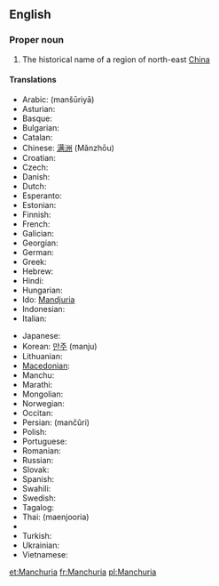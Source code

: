 ==English==
{{wikipedia}}

===Proper noun===
{{en-proper noun}}

# The historical name of a region of north-east [[China]]

====Translations====
{{trans-top|Manchuria}}
* Arabic: {{Arab|[[منشوريا]]}} (manšūriyā) {{f}}
* Asturian: {{t-|ast|Manchuria|f|xs=Asturian}}
* Basque: {{t|eu|Mantxuria|xs=Basque}}
* Bulgarian: {{t|bg|Манджурия|f|tr=Mandžurija|sc=Cyrl}}
* Catalan: {{t|ca|Manxúria|f}}
* Chinese: [[满洲]] (Mǎnzhōu)
* Croatian: {{t|hr|Mandžurija|f}}
* Czech: {{t|cs|Mandžusko|n}}
* Danish: {{t|da|Manchuriet}}
* Dutch: {{t|nl|Mantsjoerije}}
* Esperanto: {{t|eo|Manĉurio|xs=Esperanto}}
* Estonian: {{t|et|Mandžuuria}}
* Finnish: {{t-|fi|Mantšuria}}
* French: {{t|fr|Mandchourie}}
* Galician: {{t-|gl|Manchuria|f|xs=Galician}}
* Georgian: {{t|ka|მანჯურია|tr=mandžuria|xs=Georgian}}
* German: {{t|de|Mandschurei|n}}
* Greek: {{t|el|Μαντζουρία|f|tr=Mandžuría|sc=Grek}}
* Hebrew: {{t|he|מנצ׳וריה|f|tr=mančuriyah|sc=Hebr}}
* Hindi: {{t|hi|मंचूरिया|sc=Deva|xs=Hindi}}
* Hungarian: {{t-|hu|Mandzsúria}}
* Ido: [[Mandjuria]]
* Indonesian: {{t-|id|Manchuria|xs=Indonesian}}
* Italian: {{t-|it|Manciuria|f}}
{{trans-mid}}
* Japanese: {{t|ja|満州|tr=まんしゅう, manshū|sc=Jpan}}
* Korean: [[만주]] (manju)
* Lithuanian: {{t|lt|Mandžiūrija|xs=Lithuanian}}
* [[Macedonian]]: {{t|mk|Манџурија|f|tr=Mandžúrija|sc=Cyrl|xs=Macedonian}}
* Manchu: {{tø|mnc|ᠮᠠᠨᠵᡠ|tr=manju}}
* Marathi: {{t|mr|मांचुरिया|sc=Deva|xs=Marathi}}
* Mongolian: {{t-|mn|Манж|tr=Manž|sc=Cyrl|xs=Mongolian}}
* Norwegian: {{t|no|Mandsjuria}}
* Occitan: {{t|oc|Manchoria|f|xs=Occitan}}
* Persian: {{fa-Arab|[[منچوری]]}} (mančûri)
* Polish: {{t|pl|Mandżuria|f}}
* Portuguese: {{t|pt|Manchúria|f}}
* Romanian: {{t-|ro|Manciuria|f}}
* Russian: {{t|ru|Маньчжурия|f|tr=Man’čžúrija|sc=Cyrl}}
* Slovak: {{t|sk|Mandžusko|n}}
* Spanish: {{t-|es|Manchuria|f}}
* Swahili: {{t-|sw|Manchuria|xs=Swahili}}
* Swedish: {{t|sv|Manchuriet}}
* Tagalog: {{t-|tl|Manchuria|xs=Tagalog}}
* Thai: {{Thai|[[แมนจูเรีย]]}} (maenjooria)
* {{trreq|Tibetan}}
* Turkish: {{t-|tr|Kuzeydoğu Çin}}
* Ukrainian: {{t|uk|Маньчжурія|f|sc=Cyrl|xs=Ukrainian}}
* Vietnamese: {{t|vi|Mãn Châu|xs=Vietnamese}}
{{trans-bottom}}

[[et:Manchuria]]
[[fr:Manchuria]]
[[pl:Manchuria]]